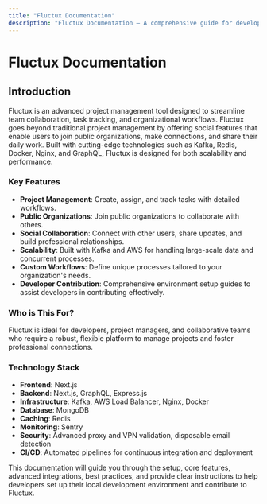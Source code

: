 ```yaml
---
title: "Fluctux Documentation"
description: "Fluctux Documentation – A comprehensive guide for developers to integrate, customize, and optimize Fluctux. Learn about API endpoints, workflows, and best practices for scalable project management."
---
```


# Fluctux Documentation

## Introduction

Fluctux is an advanced project management tool designed to streamline team collaboration, task tracking, and organizational workflows. Fluctux goes beyond traditional project management by offering social features that enable users to join public organizations, make connections, and share their daily work. Built with cutting-edge technologies such as Kafka, Redis, Docker, Nginx, and GraphQL, Fluctux is designed for both scalability and performance.

### Key Features

- **Project Management**: Create, assign, and track tasks with detailed workflows.
- **Public Organizations**: Join public organizations to collaborate with others.
- **Social Collaboration**: Connect with other users, share updates, and build professional relationships.
- **Scalability**: Built with Kafka and AWS for handling large-scale data and concurrent processes.
- **Custom Workflows**: Define unique processes tailored to your organization's needs.
- **Developer Contribution**: Comprehensive environment setup guides to assist developers in contributing effectively.

### Who is This For?

Fluctux is ideal for developers, project managers, and collaborative teams who require a robust, flexible platform to manage projects and foster professional connections.

### Technology Stack

- **Frontend**: Next.js
- **Backend**: Next.js, GraphQL, Express.js
- **Infrastructure**: Kafka, AWS Load Balancer, Nginx, Docker
- **Database**: MongoDB
- **Caching**: Redis
- **Monitoring**: Sentry
- **Security**: Advanced proxy and VPN validation, disposable email detection
- **CI/CD**: Automated pipelines for continuous integration and deployment

This documentation will guide you through the setup, core features, advanced integrations, best practices, and provide clear instructions to help developers set up their local development environment and contribute to Fluctux.
